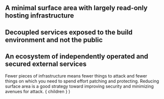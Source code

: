 
<h2>
  A minimal surface area with largely read-only hosting infrastructure
</h2>

<Appear>
  <h2>
    Decoupled services exposed to the build environment and not the public
  </h2>
  <h2>
    An ecosystem of independently operated and secured external services
  </h2>
</Appear>

<Notes>
  Fewer pieces of infrastructure means fewer things to 
  attack and fewer things on which you need to spend 
  effort patching and protecting. Reducing surface area
  is a good strategy toward improving security and 
  minimizing avenues for attack.
</Notes>

  <Layout>
    { children }
  </Layout>
)